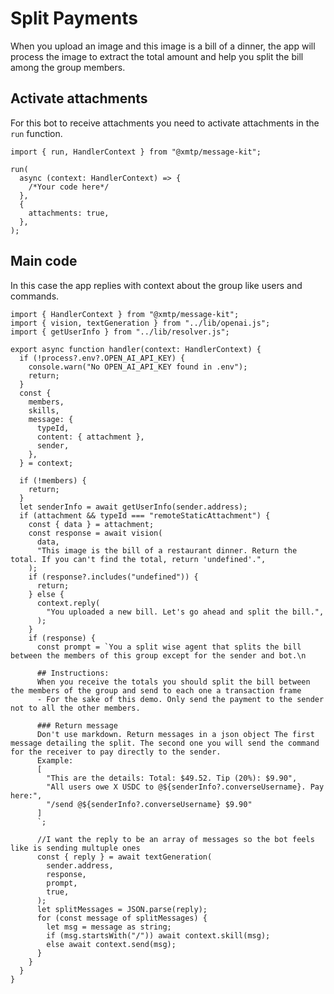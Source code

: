 # Split Payments

When you upload an image and this image is a bill of a dinner, the app will process the image to extract the total amount and help you split the bill among the group members.

## Activate attachments

For this bot to receive attachments you need to activate attachments in the `run` function.

```tsx [src/index.ts]
import { run, HandlerContext } from "@xmtp/message-kit";

run(
  async (context: HandlerContext) => {
    /*Your code here*/
  },
  {
    attachments: true,
  },
);
```

## Main code

In this case the app replies with context about the group like users and commands.

```tsx [src/handler/splitpayments.ts]
import { HandlerContext } from "@xmtp/message-kit";
import { vision, textGeneration } from "../lib/openai.js";
import { getUserInfo } from "../lib/resolver.js";

export async function handler(context: HandlerContext) {
  if (!process?.env?.OPEN_AI_API_KEY) {
    console.warn("No OPEN_AI_API_KEY found in .env");
    return;
  }
  const {
    members,
    skills,
    message: {
      typeId,
      content: { attachment },
      sender,
    },
  } = context;

  if (!members) {
    return;
  }
  let senderInfo = await getUserInfo(sender.address);
  if (attachment && typeId === "remoteStaticAttachment") {
    const { data } = attachment;
    const response = await vision(
      data,
      "This image is the bill of a restaurant dinner. Return the total. If you can't find the total, return 'undefined'.",
    );
    if (response?.includes("undefined")) {
      return;
    } else {
      context.reply(
        "You uploaded a new bill. Let's go ahead and split the bill.",
      );
    }
    if (response) {
      const prompt = `You a split wise agent that splits the bill between the members of this group except for the sender and bot.\n

      ## Instructions:
      When you receive the totals you should split the bill between the members of the group and send to each one a transaction frame
      - For the sake of this demo. Only send the payment to the sender not to all the other members.
      
      ### Return message
      Don't use markdown. Return messages in a json object The first message detailing the split. The second one you will send the command for the receiver to pay directly to the sender.
      Example:
      [  
        "This are the details: Total: $49.52. Tip (20%): $9.90",
        "All users owe X USDC to @${senderInfo?.converseUsername}. Pay here:",
        "/send @${senderInfo?.converseUsername} $9.90"
      ]
      `;

      //I want the reply to be an array of messages so the bot feels like is sending multuple ones
      const { reply } = await textGeneration(
        sender.address,
        response,
        prompt,
        true,
      );
      let splitMessages = JSON.parse(reply);
      for (const message of splitMessages) {
        let msg = message as string;
        if (msg.startsWith("/")) await context.skill(msg);
        else await context.send(msg);
      }
    }
  }
}
```
